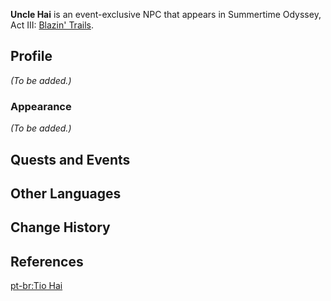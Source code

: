 {{Meta
<!-- Remove this template after adding the missing info -->
|missing_NPC_profile  = yes
}}
{{Character Infobox
|type             = Event NPC
|image            = NPC Uncle Hai.png
|region           = Liyue
|location         = Golden Apple Archipelago
|title            = Liyue Resident
|voiceEN          = [https://www.pmseymour.com/ P.M. Seymour]<ref>Twitter: [https://twitter.com/PatMSeymourVA/status/1548688573435625473 EN VA Self Announcement]</ref>
}}
'''Uncle Hai''' is an event-exclusive NPC that appears in Summertime Odyssey, Act III: [[Blazin' Trails (Part 2)|Blazin' Trails]].

==Profile==
<!-- Detailed story/lore information goes here. -->
''(To be added.)''

===Appearance===
<!-- Keep appearance section short and concise. Limit to 2 paragraphs with 3-4 sentences each. -->
''(To be added.)''

==Quests and Events==
{{Quests and Events}}
<!--
==Trivia==
-->
==Other Languages==
{{Other Languages
|default_hidden = 1
|en      = Uncle Hai
|zhs     = 海伯
|zhs_rm  = Hǎi Bó
|zht     = 海伯
|zht_rm  = Hǎi Bó
|ja      = 海おじ
|ja_rm   = Kai-oji<ref>{{Ref/Quest|Blazin' Trails (Part 2)|note=Japanese Voice-Over}}</ref>
|ko      = {{tt|해|海}} 씨 아저씨
|es      = Tío Hai
|fr      = Oncle Hai
|ru      = Дядя Хай
|th      = ลุง Hai
|th_rm   = Lung Hai
|vi      = Bác Hải
|de      = Onkel Hai
|id      = Paman Hai
|pt      = Tio Hai
}}

==Change History==
{{Change History|2.8}}

==References==
{{Reflist}}

[[pt-br:Tio Hai]]